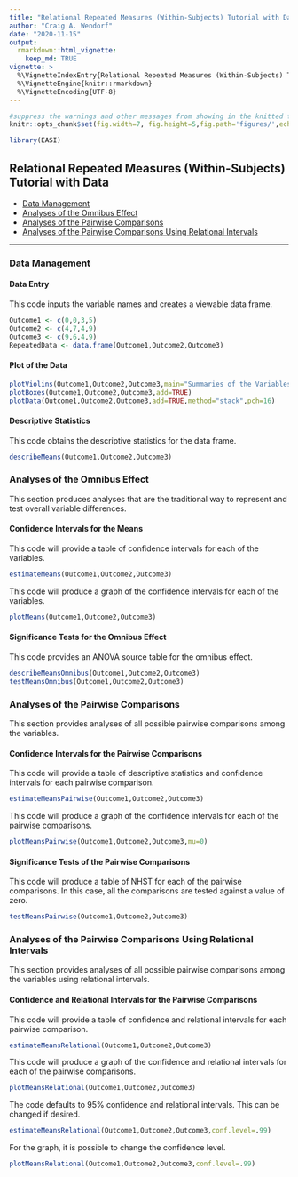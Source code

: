 ```yaml
---
title: "Relational Repeated Measures (Within-Subjects) Tutorial with Data"
author: "Craig A. Wendorf"
date: "2020-11-15"
output: 
  rmarkdown::html_vignette:
    keep_md: TRUE
vignette: >
  %\VignetteIndexEntry{Relational Repeated Measures (Within-Subjects) Tutorial with Data}
  %\VignetteEngine{knitr::rmarkdown}
  %\VignetteEncoding{UTF-8}
---
```


```r
#suppress the warnings and other messages from showing in the knitted file.
knitr::opts_chunk$set(fig.width=7, fig.height=5,fig.path='figures/',echo=TRUE,warning=FALSE,message=FALSE)
```

```r
library(EASI)
```

## Relational Repeated Measures (Within-Subjects) Tutorial with Data

- [Data Management](#data-management)
- [Analyses of the Omnibus Effect](#analyses-of-the-omnibus-effect)
- [Analyses of the Pairwise Comparisons](#analyses-of-the-pairwise-comparisons)
- [Analyses of the Pairwise Comparisons Using Relational Intervals](#analyses-of-the-pairwise-comparisons-using-relational-intervals)

---

### Data Management

#### Data Entry

This code inputs the variable names and creates a viewable data frame.
```r
Outcome1 <- c(0,0,3,5)
Outcome2 <- c(4,7,4,9)
Outcome3 <- c(9,6,4,9)
RepeatedData <- data.frame(Outcome1,Outcome2,Outcome3)
```

#### Plot of the Data

```r
plotViolins(Outcome1,Outcome2,Outcome3,main="Summaries of the Variables")
plotBoxes(Outcome1,Outcome2,Outcome3,add=TRUE)
plotData(Outcome1,Outcome2,Outcome3,add=TRUE,method="stack",pch=16)
```

#### Descriptive Statistics

This code obtains the descriptive statistics for the data frame.
```r
describeMeans(Outcome1,Outcome2,Outcome3)
```

### Analyses of the Omnibus Effect

This section produces analyses that are the traditional way to represent and test overall variable differences.

#### Confidence Intervals for the Means

This code will provide a table of confidence intervals for each of the variables.
```r
estimateMeans(Outcome1,Outcome2,Outcome3)
```

This code will produce a graph of the confidence intervals for each of the variables.
```r
plotMeans(Outcome1,Outcome2,Outcome3)
```

#### Significance Tests for the Omnibus Effect

This code provides an ANOVA source table for the omnibus effect.
```r
describeMeansOmnibus(Outcome1,Outcome2,Outcome3)
testMeansOmnibus(Outcome1,Outcome2,Outcome3)
```

### Analyses of the Pairwise Comparisons

This section provides analyses of all possible pairwise comparisons among the variables.

#### Confidence Intervals for the Pairwise Comparisons

This code will provide a table of descriptive statistics and confidence intervals for each pairwise comparison.

```r
estimateMeansPairwise(Outcome1,Outcome2,Outcome3)
```

This code will produce a graph of the confidence intervals for each of the pairwise comparisons.
```r
plotMeansPairwise(Outcome1,Outcome2,Outcome3,mu=0)
```

#### Significance Tests of the Pairwise Comparisons

This code will produce a table of NHST for each of the pairwise comparisons. In this case, all the comparisons are tested against a value of zero.
```r
testMeansPairwise(Outcome1,Outcome2,Outcome3)
```

### Analyses of the Pairwise Comparisons Using Relational Intervals

This section provides analyses of all possible pairwise comparisons among the variables using relational intervals.

#### Confidence and Relational Intervals for the Pairwise Comparisons

This code will provide a table of confidence and relational intervals for each pairwise comparison.
```r
estimateMeansRelational(Outcome1,Outcome2,Outcome3)
```

This code will produce a graph of the confidence and relational intervals for each of the pairwise comparisons.
```r
plotMeansRelational(Outcome1,Outcome2,Outcome3)
```

The code defaults to 95% confidence and relational intervals. This can be changed if desired.
```r
estimateMeansRelational(Outcome1,Outcome2,Outcome3,conf.level=.99)
```

For the graph, it is possible to change the confidence level.
```r
plotMeansRelational(Outcome1,Outcome2,Outcome3,conf.level=.99)
```
